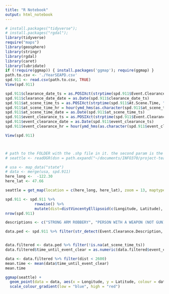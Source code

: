 ```yaml
---
title: "R Notebook"
output: html_notebook
---
```


```r
# install.packages("tidyverse");
# install.packages("rgdal");
library(tidyverse)
require("maps")
library(geosphere)
library(stringr)
library(rgdal)
library(caret)
library(lubridate)
if (!require(ggmap)) { install.packages('ggmap'); require(ggmap) }
path.to.csv <- './YearSEAPD.csv'
spd.911 <- read.csv(path.to.csv, TRUE)
View(spd.911)

spd.911$clearance_date_ts = as.POSIXct(strptime(spd.911$Event.Clearance.Date, "%m/%d/%Y %I:%M:%S %p"))
spd.911$clearance_date_date = as.Date(spd.911$clearance_date_ts)
spd.911$at_scene_time_ts = as.POSIXct(strptime(spd.911$At.Scene.Time, "%m/%d/%Y %I:%M:%S %p"))
spd.911$at_scene_time_hr = hour(ymd_hms(as.character(spd.911$at_scene_time_ts)))
spd.911$at_scene_time_date = as.Date(spd.911$at_scene_time_ts)
spd.911$event_clearance_ts = as.POSIXct(strptime(spd.911$Event.Clearance.Date, "%m/%d/%Y %I:%M:%S %p"))
spd.911$event_clearance_date = as.Date(spd.911$event_clearance_ts)
spd.911$event_clearance_hr = hour(ymd_hms(as.character(spd.911$event_clearance_ts)))

View(spd.911)



# path to the FOLDER with the .shp file in it. the second param is the name of the .shp file
# seattle <- readOGR(dsn = path.expand("~/documents/INFO370/project-teamname-v2/maps-api-test"), layer = "Seattle_City_Limits")

# usa <- map_data("state")
# data <- merge(usa, spd.911)
here_long <-  -122.30
here_lat <- 47.66

seattle = get_map(location = c(here_long, here_lat), zoom = 13, maptype = 'roadmap')

```

```r
spd.911 <- spd.911 %>% 
             rowwise() %>% 
             mutate(dist=distVincentyEllipsoid(c(Longitude, Latitude), c(here_long, here_lat)))              
nrow(spd.911)

descriptions <- c("STRONG ARM ROBBERY", "PERSON WITH A WEAPON (NOT GUN)", "HAZARDS", "HARRASMENT, THREATS", "FIGHT DISTURBANCE", "CRISIS COMPLAINT - GENERAL", "ARMED ROBBERY")

data.ped <- spd.911 %>% filter(str_detect(Event.Clearance.Description, paste(descriptions, collapse="|")))


data.filtered <- data.ped %>% filter(!is.na(at_scene_time_ts))
data.filtered$time_until_event_clear = as.numeric(data.filtered$event_clearance_ts - data.filtered$at_scene_time_ts)

data <- data.filtered %>% filter(dist < 2600)
mean.time <- mean(data$time_until_event_clear)
mean.time

ggmap(seattle) + 
  geom_point(data = data, aes(x = Longitude, y = Latitude, colour = data$time_until_event_clear)) +
  scale_colour_gradient(low = "blue", high = "red")
            

```


